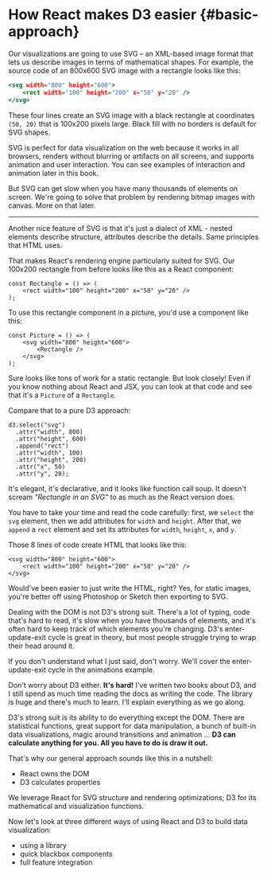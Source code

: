 # How React makes D3 easier {#basic-approach}

Our visualizations are going to use SVG – an XML-based image format that lets
us describe images in terms of mathematical shapes. For example, the source
code of an 800x600 SVG image with a rectangle looks like this:

```{.html caption="SVG rectangle"}
<svg width="800" height="600">
    <rect width="100" height="200" x="50" y="20" />
</svg>
```

These four lines create an SVG image with a black rectangle at coordinates
`(50, 20)` that is 100x200 pixels large. Black fill with no borders is default
for SVG shapes.

SVG is perfect for data visualization on the web because it works in all
browsers, renders without blurring or artifacts on all screens, and supports
animation and user interaction. You can see examples of interaction and
animation later in this book.

But SVG can get slow when you have many thousands of elements on screen. We're
going to solve that problem by rendering bitmap images with canvas. More on
that later.

---

Another nice feature of SVG is that it's just a dialect of XML - nested
elements describe structure, attributes describe the details. Same principles
that HTML uses.

That makes React's rendering engine particularly suited for SVG. Our 100x200
rectangle from before looks like this as a React component:

```{.javascript caption="A simple rectangle in React"}
const Rectangle = () => (
    <rect width="100" height="200" x="50" y="20" />
);
```

To use this rectangle component in a picture, you'd use a component like this:

```{.javascript caption="Rect component in a picture"}
const Picture = () => (
    <svg width="800" height="600">
        <Rectangle />
    </svg>
);
```

Sure looks like tons of work for a static rectangle. But look closely! Even if
you know nothing about React and JSX, you can look at that code and see that
it's a `Picture` of a `Rectangle`.

Compare that to a pure D3 approach:

```{.javascript caption="A static rectangle in d3.js"}
d3.select("svg")
  .attr("width", 800)
  .attr("height", 600)
  .append("rect")
  .attr("width", 100)
  .attr("height", 200)
  .attr("x", 50)
  .attr("y", 20);
```

It's elegant, it's declarative, and it looks like function call soup. It
doesn't scream _"Rectangle in an SVG"_ to as much as the React version does.

You have to take your time and read the code carefully: first, we `select` the
`svg` element, then we add attributes for `width` and `height`. After that, we
`append` a `rect` element and set its attributes for `width`, `height`, `x`,
and `y`.

Those 8 lines of code create HTML that looks like this:

```{.javascript caption="HTML of a rectangle"}
<svg width="800" height="600">
    <rect width="100" height="200" x="50" y="20" />
</svg>
```

Would've been easier to just write the HTML, right? Yes, for static images,
you're better off using Photoshop or Sketch then exporting to SVG.

Dealing with the DOM is not D3's strong suit. There's a lot of typing, code
that's hard to read, it's slow when you have thousands of elements, and it's
often hard to keep track of which elements you're changing. D3's
enter-update-exit cycle is great in theory, but most people struggle trying to
wrap their head around it.

If you don't understand what I just said, don't worry. We'll cover the
enter-update-exit cycle in the animations example.

Don't worry about D3 either. **It's hard!** I've written two books about D3,
and I still spend as much time reading the docs as writing the code. The
library is huge and there's much to learn. I'll explain everything as we go
along.

D3's strong suit is its ability to do everything except the DOM. There are
statistical functions, great support for data manipulation, a bunch of built-in
data visualizations, magic around transitions and animation ... **D3 can
calculate anything for you. All you have to do is draw it out.**

That's why our general approach sounds like this in a nutshell:

- React owns the DOM
- D3 calculates properties

We leverage React for SVG structure and rendering optimizations; D3 for its
mathematical and visualization functions.

Now let's look at three different ways of using React and D3 to build data
visualization:

- using a library
- quick blackbox components
- full feature integration
